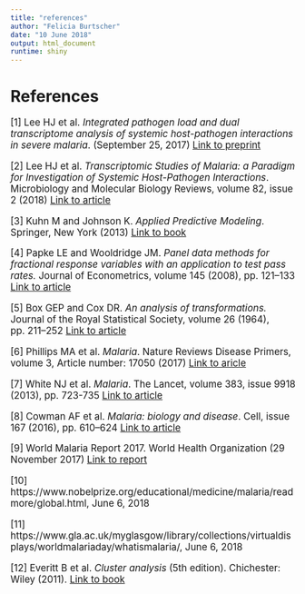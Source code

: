 ```yaml
---
title: "references"
author: "Felicia Burtscher"
date: "10 June 2018"
output: html_document
runtime: shiny
---
```

# References
<big>
[1] Lee HJ et al. _Integrated pathogen load and dual transcriptome analysis of systemic host-pathogen interactions in severe malaria_. (September 25, 2017) [Link to preprint](https://www.biorxiv.org/content/early/2017/09/25/193631)

[2] Lee HJ et al. _Transcriptomic Studies of Malaria: a Paradigm for Investigation of Systemic Host-Pathogen Interactions_. Microbiology and Molecular Biology Reviews, volume 82, issue 2 (2018)
[Link to article](http://mmbr.asm.org/content/82/2/e00071-17.abstract)

[3] Kuhn M and Johnson K. _Applied Predictive Modeling_. Springer, New York (2013) [Link to book](https://link.springer.com/book/10.1007%2F978-1-4614-6849-3)

[4] Papke LE and Wooldridge JM. _Panel data methods for fractional response variables with an application to test pass rates._ Journal of Econometrics, volume 145 (2008), pp. 121–133 [Link to article](http://people.stern.nyu.edu/wgreene/Econometrics/Papke-Wooldridge-FractionalResponse.pdf)

[5] Box GEP and Cox DR. _An analysis of transformations._ Journal of the Royal Statistical Society, volume 26 (1964), pp. 211–252 [Link to article](https://pdfs.semanticscholar.org/6e82/0cf11712b9041bb625634612a535476f0960.pdf)

[6] Phillips MA et al. _Malaria_. Nature Reviews Disease Primers, volume 3, Article number: 17050 (2017) [Link to aricle](https://www.nature.com/articles/nrdp201750)

[7] White NJ et al. _Malaria_. The Lancet, volume 383, issue 9918 (2013), pp. 723-735 [Link to article](https://www.sciencedirect.com/science/article/pii/S0140673613600240?via%3Dihub)

[8] Cowman AF et al. _Malaria: biology and disease_. Cell, issue 167 (2016), pp. 610–624 [Link to article](https://www.sciencedirect.com/science/article/pii/S009286741631008X?via%3Dihub)

[9] World Malaria Report 2017. World Health Organization (29 November 2017) [Link to report](http://www.who.int/malaria/publications/world-malaria-report-2017/en/)

[10] https://www.nobelprize.org/educational/medicine/malaria/readmore/global.html, June 6, 2018 

[11] https://www.gla.ac.uk/myglasgow/library/collections/virtualdisplays/worldmalariaday/whatismalaria/, June 6, 2018

[12] Everitt B et al. _Cluster analysis_ (5th edition). Chichester: Wiley (2011). [Link to book](https://pdfs.semanticscholar.org/b05a/ca28ced3751d6302d8ce7396f80c90d612fd.pdf)
</big>
